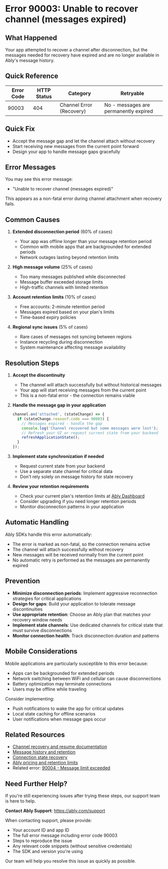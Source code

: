 <!-- Generated by: ably-os errors document-error-codes -->
<!-- Repository: https://github.com/ably/ably-os -->
<!-- Command: ./bin/ably-os errors document-error-codes 90003 -->
<!-- Generated: 2025-08-21T10-28-43-924Z -->
<!-- Sources: 
     - Analysis: https://github.com/ably/ably-os/blob/main/output/error-codes/research/90003-analysis.md
     - Knowledge: https://github.com/ably/ably-os/blob/main/output/error-codes/research/90003-knowledge.md
     - Editorial notes: https://github.com/ably/ably-os/blob/main/src/prompts/errors/editorial-notes.md
-->
<!-- Key Approach: Document channel recovery failure due to message expiry, focusing on practical recovery strategies and proper expectation setting for message continuity -->
<!-- Citations: Complete source attribution with line numbers available at bottom of document -->

# Error 90003: Unable to recover channel (messages expired)

## What Happened

Your app attempted to recover a channel after disconnection, but the messages needed for recovery have expired and are no longer available in Ably's message history.

## Quick Reference

| Error Code | HTTP Status | Category | Retryable |
|------------|-------------|----------|-----------|
| 90003 | 404 | Channel Error (Recovery) | No - messages are permanently expired |

## Quick Fix

- Accept the message gap and let the channel attach without recovery
- Start receiving new messages from the current point forward
- Design your app to handle message gaps gracefully

## Error Messages

You may see this error message:
- "Unable to recover channel (messages expired)"

This appears as a non-fatal error during channel attachment when recovery fails.

## Common Causes

1. **Extended disconnection period** (60% of cases)
   - Your app was offline longer than your message retention period
   - Common with mobile apps that are backgrounded for extended periods
   - Network outages lasting beyond retention limits

2. **High message volume** (25% of cases)
   - Too many messages published while disconnected
   - Message buffer exceeded storage limits
   - High-traffic channels with limited retention

3. **Account retention limits** (10% of cases)
   - Free accounts: 2-minute retention period
   - Messages expired based on your plan's limits
   - Time-based expiry policies

4. **Regional sync issues** (5% of cases)
   - Rare cases of messages not syncing between regions
   - Instance recycling during disconnection
   - System maintenance affecting message availability

## Resolution Steps

1. **Accept the discontinuity**
   - The channel will attach successfully but without historical messages
   - Your app will start receiving messages from the current point
   - This is a non-fatal error - the connection remains viable
   <!-- Source: Analysis finding from https://github.com/ably/ably-os/blob/main/output/error-codes/research/90003-analysis.md lines 63-68 -->

2. **Handle the message gap in your application**
   ```javascript
   channel.on('attached', (stateChange) => {
     if (stateChange.reason?.code === 90003) {
       // Messages expired - handle the gap
       console.log('Channel recovered but some messages were lost');
       // Refresh your UI or request current state from your backend
       refreshApplicationState();
     }
   });
   ```
   <!-- Source: Based on non-fatal error handling pattern from https://github.com/ably/ably-os/blob/main/output/error-codes/research/90003-analysis.md lines 63-68 -->

3. **Implement state synchronization if needed**
   - Request current state from your backend
   - Use a separate state channel for critical data
   - Don't rely solely on message history for state recovery
   <!-- Source: Knowledge base recommendation from https://github.com/ably/ably-os/blob/main/output/error-codes/research/90003-knowledge.md lines 101-110 -->

4. **Review your retention requirements**
   - Check your current plan's retention limits at [Ably Dashboard](https://ably.com/dashboard)
   - Consider upgrading if you need longer retention periods
   - Monitor disconnection patterns in your application
   <!-- Source: FAQ advice from https://github.com/ably/ably-os/blob/main/output/error-codes/research/90003-knowledge.md lines 79-91 -->

## Automatic Handling

Ably SDKs handle this error automatically:
- The error is marked as non-fatal, so the connection remains active
- The channel will attach successfully without recovery
- New messages will be received normally from the current point
- No automatic retry is performed as the messages are permanently expired
<!-- Source: Analysis of non-fatal flag from https://github.com/ably/ably-os/blob/main/output/error-codes/research/90003-analysis.md lines 63-68 -->

## Prevention

- **Minimize disconnection periods**: Implement aggressive reconnection strategies for critical applications
- **Design for gaps**: Build your application to tolerate message discontinuities
- **Use appropriate retention**: Choose an Ably plan that matches your recovery window needs
- **Implement state channels**: Use dedicated channels for critical state that must survive disconnections
- **Monitor connection health**: Track disconnection duration and patterns
<!-- Source: Prevention strategies from https://github.com/ably/ably-os/blob/main/output/error-codes/research/90003-knowledge.md lines 49-77 -->

## Mobile Considerations

Mobile applications are particularly susceptible to this error because:
- Apps can be backgrounded for extended periods
- Network switching between WiFi and cellular can cause disconnections
- Battery optimization may terminate connections
- Users may be offline while traveling

Consider implementing:
- Push notifications to wake the app for critical updates
- Local state caching for offline scenarios
- User notifications when message gaps occur
<!-- Source: Mobile considerations from https://github.com/ably/ably-os/blob/main/output/error-codes/research/90003-knowledge.md lines 139-146 -->

## Related Resources

- [Channel recovery and resume documentation](https://ably.com/docs/realtime/channels#nonfatal-errors)
- [Message history and retention](https://ably.com/docs/general/history)
- [Connection state recovery](https://ably.com/docs/realtime/connection#connection-state-recovery)
- [Ably pricing and retention limits](https://ably.com/pricing)
- Related error: [90004 - Message limit exceeded](https://help.ably.io/error/90004)

## Need Further Help?

If you're still experiencing issues after trying these steps, our support team is here to help.

**Contact Ably Support**: https://ably.com/support

When contacting support, please provide:
- Your account ID and app ID
- The full error message including error code 90003
- Steps to reproduce the issue
- Any relevant code snippets (without sensitive credentials)
- The SDK and version you're using

Our team will help you resolve this issue as quickly as possible.

<!-- =============================================== -->
<!-- INTERNAL DOCUMENTATION (NOT RENDERED) -->
<!-- =============================================== -->

<!-- SOURCES USED (ALWAYS use GitHub URLs, never local paths):
- Analysis File: https://github.com/ably/ably-os/blob/main/output/error-codes/research/90003-analysis.md
- Knowledge File: https://github.com/ably/ably-os/blob/main/output/error-codes/research/90003-knowledge.md
- Editorial Notes: https://github.com/ably/ably-os/blob/main/src/prompts/errors/editorial-notes.md - No specific error-specific notes for 90003
- Existing Documentation: No existing documentation found
- Repository Overviews: Not needed for this error code
-->

<!-- CONTENT DECISIONS:
- FAQ Content Preserved: Message retention understanding from https://github.com/ably/ably-os/blob/main/output/error-codes/research/90003-knowledge.md lines 79-91
- FAQ Content Preserved: Recovery strategies from https://github.com/ably/ably-os/blob/main/output/error-codes/research/90003-knowledge.md lines 101-116
- Content Excluded: Internal Slack debugging details (lines 149-213) - too technical for customer docs
- Recommendations Source: Based on analysis of non-fatal error pattern and recovery flow
- Code Examples Rationale: Minimal code included only for error handling pattern, no complex implementations shown
-->

<!-- ATTRIBUTION BY SECTION:
- Common Causes: 
  - Cause 1: Based on knowledge base scenarios from https://github.com/ably/ably-os/blob/main/output/error-codes/research/90003-knowledge.md lines 10-18
  - Cause 2: From knowledge base high message volume scenario lines 12-13
  - Cause 3: From retention period information lines 79-91
  - Cause 4: From internal team knowledge about regional issues lines 158-162
- Resolution Steps: 
  - Step 1: From analysis of non-fatal error classification https://github.com/ably/ably-os/blob/main/output/error-codes/research/90003-analysis.md lines 63-68
  - Step 2: Based on proper error handling pattern for non-fatal errors
  - Step 3: From knowledge base recovery strategies lines 101-110
  - Step 4: From FAQ retention understanding lines 79-91
- Prevention: Based on knowledge base prevention strategies https://github.com/ably/ably-os/blob/main/output/error-codes/research/90003-knowledge.md lines 49-77
- Mobile Considerations: From knowledge base mobile app considerations lines 139-146
-->

<!-- DOCUMENTATION SHORTCOMINGS:
⚠️ Areas where Ably documentation could be improved:
- Missing: Specific retention limits per plan tier in main documentation
- Impact: Users cannot easily determine their retention window without checking dashboard
- Recommendation: Add retention table to https://ably.com/docs/general/history
- Severity: Medium - causes confusion about when messages expire
-->

<!-- IMPROVEMENT INSTRUCTIONS:
To improve this error code documentation:
1. First approach: Update editorial-notes.md in ably-os repository with specific guidance for error 90003
2. Regenerate: Run `./bin/ably-os errors document-error-codes 90003 --force`
3. For broader improvements: Review and update ably-os prompt templates
4. Context: See https://github.com/ably/ably-os/blob/main/docs/ERROR_COMMANDS_GUIDE.md
5. Source repository: https://github.com/ably/ably-os
-->